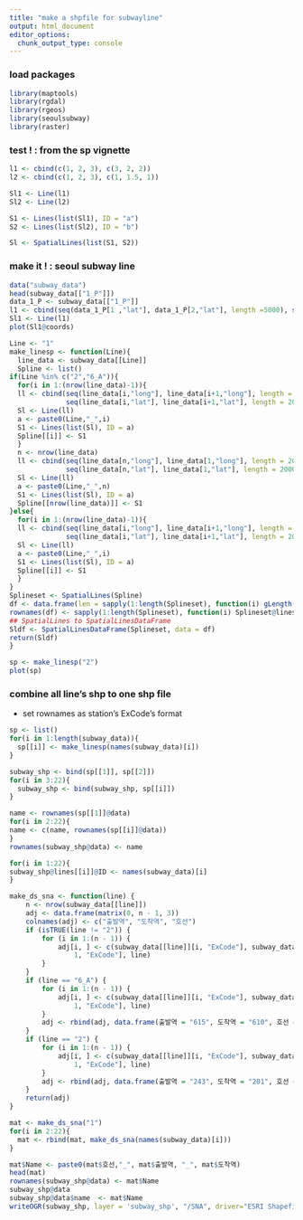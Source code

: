 ```yaml
---
title: "make a shpfile for subwayline"
output: html_document
editor_options: 
  chunk_output_type: console
---
```


### load packages
```r
library(maptools)
library(rgdal)
library(rgeos)
library(seoulsubway)
library(raster)
```

### test ! : from the sp vignette
```r
l1 <- cbind(c(1, 2, 3), c(3, 2, 2))
l2 <- cbind(c(1, 2, 3), c(1, 1.5, 1))

Sl1 <- Line(l1)
Sl2 <- Line(l2)

S1 <- Lines(list(Sl1), ID = "a")
S2 <- Lines(list(Sl2), ID = "b")

Sl <- SpatialLines(list(S1, S2))
```

### make it ! : seoul subway line
```r
data("subway_data")
head(subway_data[["1_P"]])
data_1_P <- subway_data[["1_P"]]
l1 <- cbind(seq(data_1_P[1 ,"lat"], data_1_P[2,"lat"], length =5000), seq(data_1_P[1 ,"long"], data_1_P[2,"long"], length =5000))
Sl1 <- Line(l1)
plot(Sl1@coords)

Line <- "1"
make_linesp <- function(Line){
  line_data <- subway_data[[Line]]
  Spline <- list()
if(Line %in% c("2","6_A")){
  for(i in 1:(nrow(line_data)-1)){
  ll <- cbind(seq(line_data[i,"long"], line_data[i+1,"long"], length = 2000),
              seq(line_data[i,"lat"], line_data[i+1,"lat"], length = 2000))
  Sl <- Line(ll)
  a <- paste0(Line,"_",i)
  S1 <- Lines(list(Sl), ID = a)
  Spline[[i]] <- S1
  }
  n <- nrow(line_data)
  ll <- cbind(seq(line_data[n,"long"], line_data[1,"long"], length = 2000),
              seq(line_data[n,"lat"], line_data[1,"lat"], length = 2000))
  Sl <- Line(ll)
  a <- paste0(Line,"_",n)
  S1 <- Lines(list(Sl), ID = a)
  Spline[[nrow(line_data)]] <- S1 
}else{  
  for(i in 1:(nrow(line_data)-1)){
  ll <- cbind(seq(line_data[i,"long"], line_data[i+1,"long"], length = 2000),
              seq(line_data[i,"lat"], line_data[i+1,"lat"], length = 2000))
  Sl <- Line(ll)
  a <- paste0(Line,"_",i)
  S1 <- Lines(list(Sl), ID = a)
  Spline[[i]] <- S1
  }
}
Splineset <- SpatialLines(Spline)
df <- data.frame(len = sapply(1:length(Splineset), function(i) gLength(Splineset[i, ])))
rownames(df) <- sapply(1:length(Splineset), function(i) Splineset@lines[[i]]@ID)
## SpatialLines to SpatialLinesDataFrame
Sldf <- SpatialLinesDataFrame(Splineset, data = df)
return(Sldf)
}

sp <- make_linesp("2")
plot(sp)
```

### combine all line's shp to one shp file

* set rownames as station's ExCode's format
```r
sp <- list()
for(i in 1:length(subway_data)){
  sp[[i]] <- make_linesp(names(subway_data)[i])
}

subway_shp <- bind(sp[[1]], sp[[2]])
for(i in 3:22){
  subway_shp <- bind(subway_shp, sp[[i]])
}

name <- rownames(sp[[1]]@data)
for(i in 2:22){
name <- c(name, rownames(sp[[i]]@data))
}
rownames(subway_shp@data) <- name

for(i in 1:22){
subway_shp@lines[[i]]@ID <- names(subway_data)[i]
}

make_ds_sna <- function(line) {
    n <- nrow(subway_data[[line]])
    adj <- data.frame(matrix(0, n - 1, 3))
    colnames(adj) <- c("출발역", "도착역", "호선")
    if (isTRUE(line != "2")) {
        for (i in 1:(n - 1)) {
            adj[i, ] <- c(subway_data[[line]][i, "ExCode"], subway_data[[line]][i + 
                1, "ExCode"], line)
        }
    }
    if (line == "6_A") {
        for (i in 1:(n - 1)) {
            adj[i, ] <- c(subway_data[[line]][i, "ExCode"], subway_data[[line]][i + 
                1, "ExCode"], line)
        }
        adj <- rbind(adj, data.frame(출발역 = "615", 도착역 = "610", 호선 = "6_A"))
    }
    if (line == "2") {
        for (i in 1:(n - 1)) {
            adj[i, ] <- c(subway_data[[line]][i, "ExCode"], subway_data[[line]][i + 
                1, "ExCode"], line)
        }
        adj <- rbind(adj, data.frame(출발역 = "243", 도착역 = "201", 호선 = "2"))
    }
    return(adj)
}

mat <- make_ds_sna("1") 
for(i in 2:22){
  mat <- rbind(mat, make_ds_sna(names(subway_data)[i]))
}

mat$Name <- paste0(mat$호선,"_", mat$출발역, "_", mat$도착역)
head(mat)
rownames(subway_shp@data) <- mat$Name
subway_shp@data
subway_shp@data$name  <- mat$Name
writeOGR(subway_shp, layer = 'subway_shp', "/SNA", driver="ESRI Shapefile")
```

